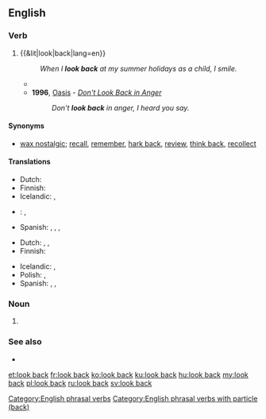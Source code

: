 ==English==

===Verb===
{{head|en|verb|head=[[look]] [[back]]}}

# {{&lit|look|back|lang=en}}
#: ''When I '''look back''' at my summer holidays as a child, I smile.''
#* {{quote-news
|year=2012
|date=May 13
|author=Alistair Magowan
|title=Sunderland 0-1 Man Utd
|work=BBC Sport
|url=http://www.bbc.co.uk/sport/0/football/17973162
|page=
|passage=United were made to pay for letting an eight-point lead as little as five weeks ago slip and, despite their final-day efforts, they will '''look back''' on a season where, when they needed to step up, they fell flat.}}
#* '''1996''', [[w:Oasis (band)|Oasis]] - ''[[w:Don't Look Back in Anger|Don't Look Back in Anger]]''
#*: ''Don't '''look back''' in anger, I heard you say.''

====Synonyms====
* {{sense|reminisce}} [[wax nostalgic]]; [[recall]], [[remember]], [[hark back]], [[review]], [[think back]], [[recollect]]

====Translations====
{{trans-top|to look behind oneself}}
* Dutch: {{t|nl|achterom kijken}}
* Finnish: {{t+|fi|katsoa}} {{t|fi|taakseen}}
* Icelandic: {{t|is|líta aftur}}, {{t|is|líta við}}
{{trans-mid}}
* {{ttbc|pl}}: {{t+|pl|oglądać się|alt=oglądać się (za siebie)}}, {{t+|pl|obejrzeć się|alt=obejrzeć się (za siebie)}}
* Spanish: {{t|es|ver hacia atrás}}, {{t|es|mirar hacia atrás}}, {{t|es|volver la cabeza}}, {{t|es|volverse hacia atrás}}
{{trans-bottom}}

{{trans-top|to reminisce about the past}}
* Dutch: {{t|nl|achterom kijken}}, {{t+|nl|terugkijken}}, {{t+|nl|omzien}}
* Finnish: {{t+|fi|muistella}}
{{trans-mid}}
* Icelandic: {{t|is|líta aftur}}, {{t|is|líta um öxl}}
* Polish: {{t+|pl|wspominać}}, {{t+|pl|wspomnieć}}
* Spanish: {{t+|es|recordar}}, {{t|es|volver la cabeza}}, {{t+|es|acordarse}}
{{trans-bottom}}

===Noun===
{{en-noun}}

# {{alternative form of|look-back|lang=en}}

===See also===
* {{l/en|look-back}}

[[Category:English phrasal verbs]]
[[Category:English phrasal verbs with particle (back)]]

[[et:look back]]
[[fr:look back]]
[[ko:look back]]
[[ku:look back]]
[[hu:look back]]
[[my:look back]]
[[pl:look back]]
[[ru:look back]]
[[sv:look back]]